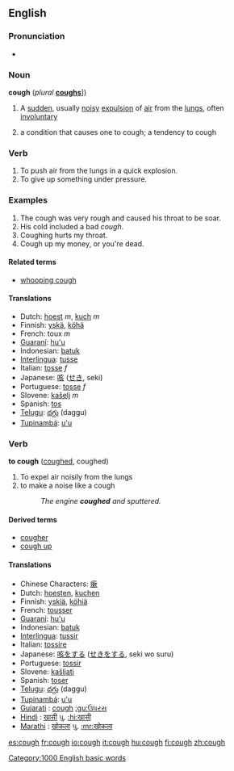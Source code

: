 {{rfc}}

==English==

===Pronunciation===
*{{audio|en-us-cough.ogg|Audio (US)}}

===Noun===
'''cough''' (''plural'' '''[[coughs]]'''])
# {{symptom}} A [[sudden]], usually [[noisy]] [[expulsion]] of [[air]] from the [[lungs]], often [[involuntary]]
#a condition that causes one to cough; a tendency to cough

===Verb===
{{en-verb|cough|coughs|coughed|coughing}}
# To push air from the lungs in a quick explosion.
# To give up something under pressure.

===Examples===
# The cough was very rough and caused his throat to be soar.
# His cold included a bad ''cough''.
# Coughing hurts my throat.
# Cough up my money, or you're dead.

====Related terms====
*[[whooping cough]]

====Translations====
*Dutch: [[hoest]] ''m'', [[kuch]] ''m''
*Finnish: [[yskä]], [[köhä]]
*French: toux ''m''
*[[Guaraní]]: [[hu'u]]
*Indonesian: [[batuk]]
*[[Interlingua]]: [[tusse]]
*Italian: [[tosse]] ''f''
*Japanese: [[咳]] ([[せき]], seki)
*Portuguese: [[tosse]] ''f''
*Slovene: [[kašelj]] ''m''
*Spanish: [[tos]]
*[[Telugu]]: [[దగ్గు]] (daggu)
*[[Tupinambá]]: [[u'u]]

===Verb===
'''to cough''' ([[coughed]], coughed)
#To expel air noisily from the lungs
#to make a noise like a cough
#:''The engine '''coughed''' and sputtered.''

====Derived terms====
*[[cougher]]
*[[cough up]]

====Translations====
*Chinese Characters: [[瘶]]
*Dutch: [[hoesten]], [[kuchen]]
*Finnish: [[yskiä]], [[köhiä]]
*French: [[tousser]]
*[[Guaraní]]: [[hu'u]]
*Indonesian: [[batuk]]
*[[Interlingua]]: [[tussir]]
*Italian: [[tossire]]
*Japanese: [[咳]]をする ([[せき]]をする, seki wo suru)
*Portuguese: [[tossir]]
*Slovene: [[kašljati]]
*Spanish: [[toser]]
*[[Telugu]]: [[దగ్గు]] (daggu)
*[[Tupinambá]]: [[u'u]]
*[[Gujarati]] : [[cough]] [[:gu:ઉધરસ]]
*[[Hindi]] : [[खासी]] પુ. [[:hi:खासी]]
*[[Marathi]] : [[खोकला]] પુ. [[:mr:खोकला]]

[[Category:1000 English basic words]]

[[es:cough]]
[[fr:cough]]
[[io:cough]]
[[it:cough]]
[[hu:cough]]
[[fi:cough]]
[[zh:cough]]